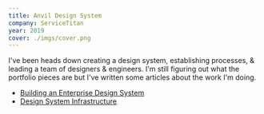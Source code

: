 ```yaml
---
title: Anvil Design System
company: ServiceTitan
year: 2019
cover: ./imgs/cover.png
---
```


I've been heads down creating a design system, establishing processes, & leading a team of designers & engineers. I'm still figuring out what the portfolio pieces are but I've written some articles about the work I'm doing.

-   [Building an Enterprise Design System](https://medium.com/servicetitan-design/building-an-enterprise-design-system-f0fe74e7fac)
-   [Design System Infrastructure](https://medium.com/servicetitan-design/design-system-infrastructure-2f859318fcfd)
